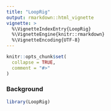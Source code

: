 ```yaml
---
title: "LoopRig"
output: rmarkdown::html_vignette
vignette: >
  %\VignetteIndexEntry{LoopRig}
  %\VignetteEngine{knitr::rmarkdown}
  %\VignetteEncoding{UTF-8}
---
```


```r
knitr::opts_chunk$set(
  collapse = TRUE,
  comment = "#>"
)
```

### Background


```r
library(LoopRig)
```
